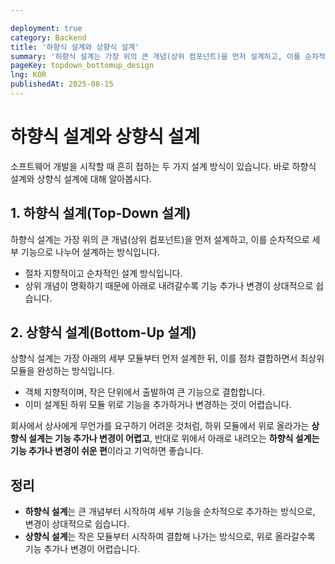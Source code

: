 ```yaml
---

deployment: true
category: Backend
title: '하향식 설계와 상향식 설계'
summary: '하향식 설계는 가장 위의 큰 개념(상위 컴포넌트)을 먼저 설계하고, 이를 순차적으로 세부 기능으로 나누어 설계하는 방식입니다. 상향식 설계는 가장 아래의 세부 모듈부터 먼저 설계한 뒤, 이를 점차 결합하면서 최상위 모듈을 완성하는 방식입니다.'
pageKey: topdown_bottomup_design
lng: KOR
publishedAt: 2025-08-15
---
```


# 하향식 설계와 상향식 설계

소프트웨어 개발을 시작할 때 흔히 접하는 두 가지 설계 방식이 있습니다. 바로 하향식 설계와 상향식 설계에 대해 알아봅시다.

## 1. 하향식 설계(Top-Down 설계)

하향식 설계는 가장 위의 큰 개념(상위 컴포넌트)을 먼저 설계하고, 이를 순차적으로 세부 기능으로 나누어 설계하는 방식입니다.

- 절차 지향적이고 순차적인 설계 방식입니다.
- 상위 개념이 명확하기 때문에 아래로 내려갈수록 기능 추가나 변경이 상대적으로 쉽습니다.

## 2. 상향식 설계(Bottom-Up 설계)

상향식 설계는 가장 아래의 세부 모듈부터 먼저 설계한 뒤, 이를 점차 결합하면서 최상위 모듈을 완성하는 방식입니다.

- 객체 지향적이며, 작은 단위에서 출발하여 큰 기능으로 결합합니다.
- 이미 설계된 하위 모듈 위로 기능을 추가하거나 변경하는 것이 어렵습니다.

회사에서 상사에게 무언가를 요구하기 어려운 것처럼, 하위 모듈에서 위로 올라가는 **상향식 설계는 기능 추가나 변경이 어렵고**, 반대로 위에서 아래로 내려오는 **하향식 설계는 기능 추가나 변경이 쉬운 편**이라고 기억하면 좋습니다.

## 정리

- **하향식 설계**는 큰 개념부터 시작하여 세부 기능을 순차적으로 추가하는 방식으로, 변경이 상대적으로 쉽습니다.
- **상향식 설계**는 작은 모듈부터 시작하여 결합해 나가는 방식으로, 위로 올라갈수록 기능 추가나 변경이 어렵습니다.

